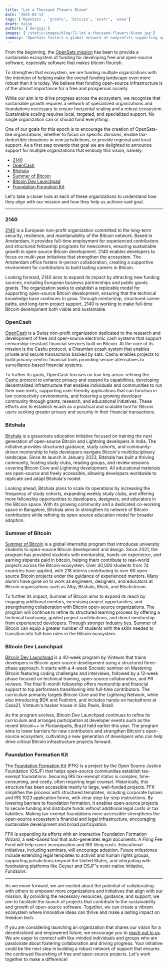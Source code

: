 ```yaml
---
title: "Let a Thousand Flowers Bloom"
date: '2025-03-13'
tags: ['OpenSats', 'grants', 'bitcoin', 'nostr', 'wave']
draft: false
authors: ['dergigi']
images: ['/static/images/blog/72-let-a-thousand-flowers-bloom.jpg']
summary: "OpenSats fosters a global network of nonprofits supporting open-source Bitcoin and nostr development."
---
```


From the beginning, the [OpenSats mission](/mission) has been to provide a
sustainable ecosystem of funding for developing free and open-source software,
especially software that makes bitcoin flourish.

To strengthen that ecosystem, we are funding multiple organizations with the
intention of helping make the overall funding landscape even more robust than it
is today. We believe that funding open-source infrastructure is of the utmost
importance for a free and prosperous society.

While our aim is to drive progress across the ecosystem, we recognize that
sustainable growth requires a network of specialized organizations and
foundations necessary to ensure horizontal scaling and a robust ecosystem.
Sustainable scaling requires local, targeted, and specialized support. No single
organization can or should fund everything.

One of our goals for this epoch is to encourage the creation of OpenSats-like
organizations, whether to focus on specific domains, enable tax-deductible
donations in new jurisdictions, or provide regional and local support. As a
first step towards that goal we are delighted to announce support for multiple
organizations that embody this vision, namely:

- [2140](#2140)
- [OpenCash](#opencash)
- [Bitshala](#bitshala)
- [Summer of Bitcoin](#summer-of-bitcoin)
- [Bitcoin Dev Launchpad](#bitcoin-dev-launchpad)
- [Foundation Formation Kit](#foundation-formation-kit)

Let's take a closer look at each of these organizations to understand how they
align with our mission and how they help us achieve said goal.

---

### 2140

[2140](https://2140.dev/) is a European non-profit organization committed to the
long-term security, resilience, and maintainability of the Bitcoin network.
Based in Amsterdam, it provides full-time employment for experienced
contributors and structured fellowship programs for newcomers, ensuring
sustainable growth in open-source Bitcoin development. 2140 enables developers
to focus on multi-year initiatives that strengthen the ecosystem. The Amsterdam
office fosters in-person collaboration, creating a supportive environment for
contributors to build lasting careers in Bitcoin.

Looking forward, 2140 aims to expand its impact by attracting new funding
sources, including European business partnerships and public goods grants. The
organization seeks to establish a replicable model for supporting open-source
Bitcoin development, ensuring that the technical knowledge base continues to
grow. Through mentorship, structured career paths, and long-term project
support, 2140 is working to make full-time Bitcoin development both viable and
sustainable.

### OpenCash

[OpenCash](https://opencash.dev/) is a Swiss non-profit organization dedicated
to the research and development of free and open-source electronic cash systems
that support censorship-resistant financial services built on Bitcoin. At the
core of its mission is the Cashu protocol, a Chaumian ecash system that enables
private and secure transactions backed by sats. Cashu enables projects to build
privacy-centric financial tools providing secure alternatives to
surveillance-based financial systems.

To further its goals, OpenCash focuses on four key areas: refining the
[Cashu](https://cashu.space/) protocol to enhance privacy and expand its
capabilities, developing decentralized infrastructure that enables individuals
and communities to run their own mints, supporting user-friendly applications
that can function in low connectivity environments, and fostering a growing
developer community through grants, research, and educational initiatives. These
efforts aim to establish ecash as a practical and scalable tool for Bitcoin
users seeking greater privacy and security in their financial transactions.

### Bitshala

[Bitshala](http://bitshala.org) is a grassroots education initiative focused on
training the next generation of open-source Bitcoin and Lightning developers in
India. The initiative provides structured guidance, study cohorts, and
community-driven mentorship to help developers navigate Bitcoin's
multidisciplinary landscape. Since its launch in January 2023, Bitshala has
built a thriving community, hosting study clubs, reading groups, and review
sessions covering Bitcoin Core and Lightning development. All educational
materials are open-source and freely accessible, allowing developers worldwide
to replicate and adapt Bitshala's model.

Looking ahead, Bitshala plans to scale its operations by increasing the
frequency of study cohorts, expanding weekly study clubs, and offering more
fellowship opportunities to developers, designers, and educators in the Bitcoin
space. With its growing community and a dedicated co-working space in Bangalore,
Bitshala aims to strengthen its network of Bitcoin contributors while refining
its open-source education model for broader adoption.

### Summer of Bitcoin

[Summer of Bitcoin](http://summerofbitcoin.org) is a global internship program
that introduces university students to open-source Bitcoin development and
design. Since 2021, the program has provided students with mentorship, hands-on
experience, and earning stipends paid in bitcoin, helping them contribute to
real-world projects across the Bitcoin ecosystem. Over 40,000 students from 74
countries have applied, with 218 interns contributing to over 60 open-source
Bitcoin projects under the guidance of experienced mentors. Many alumni have
gone on to work as engineers, designers, and educators at Bitcoin organizations
such as Alby, Bitshala, Block, and Blockstream.

To further its impact, Summer of Bitcoin aims to expand its reach by engaging
additional mentors, increasing project opportunities, and strengthening
collaboration with Bitcoin open-source organizations. The program will continue
to refine its structured learning process by offering a technical bootcamp,
guided project contributions, and direct mentorship from experienced developers.
Through stronger industry ties, Summer of Bitcoin can equip a greater number of
students with the skills needed to transition into full-time roles in the
Bitcoin ecosystem.

### Bitcoin Dev Launchpad

[Bitcoin Dev Launchpad](http://vinteum.org/bdl) is a 40-week program by Vinteum
that trains developers in Bitcoin open-source development using a structured
three-phase approach. It starts with a 4-week Socratic seminar on Mastering
Bitcoin featuring coding challenges and interviews, followed by a 12-week phase
focused on technical training, open-source collaboration, and PR reviews. The
final 6-month fellowship offers mentorship and financial support to top
performers transitioning into full-time contributors. The curriculum primarily
targets Bitcoin Core and the Lightning Network, while also introducing BDK and
Fedimint, and includes hands-on hackathons at Casa21, Vinteum's hacker house in
São Paulo, Brazil.

As the program evolves, Bitcoin Dev Launchpad continues to refine its curriculum
and arranges participation at developer events such as the recent bitcoin++ in
Florianópolis, Brazil held earlier this year. The program aims to lower barriers
for new contributors and strengthen Bitcoin's open-source ecosystem, cultivating
a new generation of developers who can help drive critical Bitcoin
infrastructure projects forward.

### Foundation Formation Kit

The [Foundation Formation Kit](http://docs.foundationformationkit.org) (FFK) is
a project by the Open Source Justice Foundation (OSJF) that helps open-source
communities establish tax-exempt foundations. Securing IRS tax-exempt status is
complex, time-consuming, and costly, often requiring legal counsel.
Historically, this structure has been accessible mainly to large, well-funded
projects. FFK simplifies the process with structured templates, including
corporate bylaws and IRS 1023 application forms, with clear step-by-step
instructions. By lowering barriers to foundation formation, it enables
open-source projects to secure funding and distribute funds without additional
legal costs or tax liabilities. Making tax-exempt foundations more accessible
strengthens the open-source ecosystem's financial and legal infrastructure,
encouraging sustainable development and broad participation.

FFK is expanding its efforts with an interactive Foundation Formation Wizard, a
web-based tool that auto-generates legal documents. A Filing Fee Fund will help
cover incorporation and IRS filing costs. Educational initiatives, including
seminars, will encourage adoption. Future milestones include extending legal
templates to activist and human rights groups, supporting jurisdictions beyond
the United States, and integrating with fundraising platforms like Geyser and
OSJF's nostr-native initiative, Fundsolvr.

---

As we move forward, we are excited about the potential of collaborating with
others to empower more organizations and initiatives that align with our
mission. By providing the necessary resources, guidance, and support, we aim to
facilitate the launch of projects that contribute to the sustainability and
growth of open-source software. Together, we can create a vibrant ecosystem
where innovative ideas can thrive and make a lasting impact on freedom tech.

If you are considering launching an organization that shares our vision for a
decentralized and empowered future, we encourage you to [reach out to
us](/contact). We are eager to connect with like-minded individuals and groups
who are passionate about fostering collaboration and driving progress. Your
initiative could be the next step in building a robust network of support that
ensures the continued flourishing of free and open-source projects. Let's work
together to make a difference!
